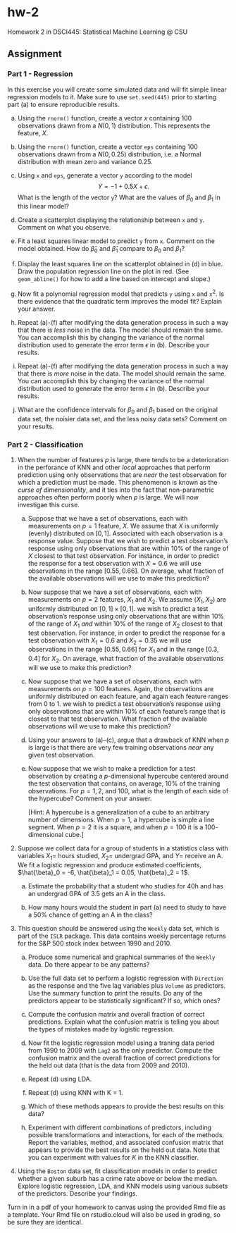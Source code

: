# hw-2

Homework 2 in DSCI445: Statistical Machine Learning @ CSU

## Assignment

### Part 1 - Regression

In this exercise you will create some simulated data and will fit simple linear regression models to it. Make sure to use `set.seed(445)` prior to starting part (a) to ensure reproducible results.

(a) Using the `rnorm()` function, create a vector $x$ containing $100$ observations drawn from a $N(0, 1)$ distribution. This represents the feature, $X$.

(b) Using the `rnorm()` function, create a vector `eps` containing $100$ observations drawn from a $N(0, 0.25)$ distribution, i.e. a Normal distribution with mean zero and variance $0.25$.

(c) Using `x` and `eps`, generate a vector `y` according to the model
    $$
    Y = -1 + 0.5 X + \epsilon.
    $$
    What is the length of the vector `y`? What are the values of $\beta_0$ and $\beta_1$ in this linear model?
    
(d) Create a scatterplot displaying the relationship between `x` and `y`. Comment on what you observe.

(e) Fit a least squares linear model to predict `y` from `x`. Comment on the model obtained. How do $\hat{\beta}_0$ and $\hat{\beta}_1$ compare to $\beta_0$ and $\beta_1$?

(f) Display the least squares line on the scatterplot obtained in (d) in blue. Draw the population regression line on the plot in red. (See `geom_abline()` for how to add a line based on intercept and slope.)

(g) Now fit a polynomial regression model that predicts `y` using `x` and $\texttt{x}^2$. Is there evidence that the quadratic term improves the model fit? Explain your answer.

(h) Repeat (a)-(f) after modifying the data generation process in such a way that there is *less* noise in the data. The model should remain the same. You can accomplish this by changing the variance of the normal distribution used to generate the error term $\epsilon$ in (b). Describe your results.

(i) Repeat (a)-(f) after modifying the data generation process in such a way that there is *more* noise in the data. The model should remain the same. You can accomplish this by changing the variance of the normal distribution used to generate the error term $\epsilon$ in (b). Describe your results.

(j) What are the confidence intervals for $\beta_0$ and $\beta_1$ based on the original data set, the noisier data set, and the less noisy data sets? Comment on your results.
    
### Part 2 - Classification

1. When the number of features $p$ is large, there tends to be a deterioration in the perforance of KNN and other *local* approaches that perform prediction using only observations that are *near* the test observation for which a prediction must be made. This phenomenon is known as the *curse of dimensionality*, and it ties into the fact that non-parametric approaches often perform poorly when $p$ is large. We will now investigae this curse.

    (a) Suppose that we have a set of observations, each with measurements on $p = 1$ feature, $X$. We assume that $X$ is uniformly (evenly) distributed on $[0,1]$. Associated with each observation is a response value. Suppose that we wish to predict a test observation's response using only observations that are within $10\%$ of the range of $X$ closest to that test observation. For instance, in order to predict the response for a test observation with $X = 0.6$ we will use observations in the range $[0.55, 0.66]$. On average, what fraction of the available observations will we use to make this prediction?
    
    (b) Now suppose that we have a set of observations, each with measurements on $p = 2$ features, $X_1$ and $X_2$. We assume $(X_1, X_2)$ are uniformly distributed on $[0,1]\times[0,1]$. we wish to predict a test observation's response using only observations that are within $10\%$ of the range of $X_1$ *and* within $10\%$ of the range of $X_2$ closest to that test observation. For instance, in order to predict the response for a test observation with $X_1 = 0.6$ and $X_2 = 0.35$ we will use observations in the range $[0.55, 0.66]$ for $X_1$ and in the range $[0.3, 0.4]$ for $X_2$. On average, what fraction of the available observations will we use to make this prediction?
    
    (c) Now suppose that we have a set of observations, each with measurements on $p = 100$ features. Again, the observations are uniformly distributed on each feature, and again each feature ranges from $0$ to $1$. we wish to predict a test observation's response using only observations that are within $10\%$ of each feature's range that is closest to that test observation. What fraction of the available observations will we use to make this prediction?
    
    (d) Using your answers to (a)--(c), argue that a drawback of KNN when $p$ is large is that there are very few training observations *near* any given test observation.
    
    (e) Now suppose that we wish to make a prediction for a test observation by creating a $p$-dimensional hypercube centered around the test observation that contains, on average, $10\%$ of the training observations. For $p = 1, 2,$ and $100$, what is the length of each side of the hypercube? Comment on your answer.
    
        [Hint: A hypercube is a generalization of a cube to an arbitrary number of dimensions. When $p = 1$, a hypercube is simple a line segment. When $p = 2$ it is a square, and when $p = 100$ it is a $100$-dimensional cube.]
        
2. Suppose we collect data for a group of students in a statistics class with variables $X_1 =$ hours studied, $X_2 =$ undergrad GPA, and $Y =$ receive an A. We fit a logistic regression and produce estimated coefficients, $\hat{\beta}_0 = -6, \hat{\beta}_1 = 0.05, \hat{beta}_2 = 1$.

    (a) Estimate the probability that a student who studies for $40$h and has an undergrad GPA of $3.5$ gets an A in the class.
    
    (b) How many hours would the student in part (a) need to study to have a $50\%$ chance of getting an A in the class?
    
3. This question should be answered using the `Weekly` data set, which is part of the `ISLR` package. This data contains weekly percentage returns for the S&P 500 stock index between 1990 and 2010.

    (a) Produce some numerical and graphical summaries of the `Weekly` data. Do there appear to be any patterns?
    
    (b) Use the full data set to perform a logistic regression with `Direction` as the response and the five lag variables plus `Volume` as predictors. Use the summary function to print the results. Do any of the predictors appear to be statistically significant? If so, which ones?
    
    (c) Compute the confusion matrix and overall fraction of correct predictions. Explain what the confusion matrix is telling you about the types of mistakes made by logistic regression.
    
    (d) Now fit the logistic regression model using a traning data period from 1990 to 2009 with `Lag2` as the only predictor. Compute the confusion matrix and the overall fraction of correct predictions for the held out data (that is the data from 2009 and 2010).
    
    (e) Repeat (d) using LDA.
    
    (f) Repeat (d) using KNN with K = 1.
    
    (h) Which of these methods appears to provide the best results on this data?
    
    (i) Experiment with different combinations of predictors, including possible transformations and interactions, for each of the methods. Report the variables, method, and associated confusion matrix that appears to provide the best results on the held out data. Note that you can experiment with values for $K$ in the KNN classifier.
    
4. Using the `Boston` data set, fit classification models in order to predict whether a given suburb has a crime rate above or below the median. Explore logistic regression, LDA, and KNN models using various subsets of the predictors. Describe your findings.

Turn in in a pdf of your homework to canvas using the provided Rmd file as a template. Your Rmd file on rstudio.cloud will also be used in grading, so be sure they are identical.
